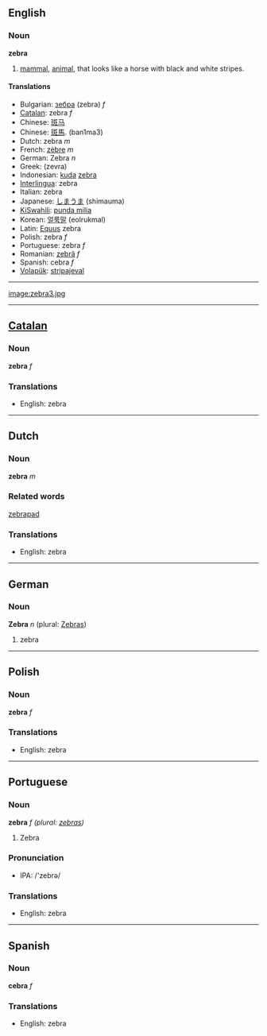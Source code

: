 == English ==
=== Noun ===
'''zebra'''

#[[mammal]], [[animal]], that looks like a horse with black and white stripes.

==== Translations ====
*Bulgarian: [[зебра]] (zebra) ''f''
*[[Catalan]]: zebra ''f''
*Chinese: [[斑马]]
*Chinese: [[斑馬]]. (ban1ma3)
*Dutch: zebra ''m''
*French: [[zèbre]] ''m''
*German: Zebra ''n'' 
*Greek: (zevra)
*Indonesian: [[kuda]] [[zebra]]
*[[Interlingua]]: zebra
*Italian: zebra
*Japanese: [[しまうま]] (shimauma)
*[[KiSwahili]]: [[punda milia]]
*Korean: [[얼룩말]] (eolrukmal)
*Latin: [[Equus]] zebra
*Polish: zebra ''f''
*Portuguese: zebra ''f''
*Romanian: [[zebră]] ''f''
*Spanish: cebra ''f''
*[[Volapük]]: [[stripajeval]]

----
[[image:zebra3.jpg]]
----

==[[Catalan]]==
===Noun===
'''zebra''' ''f''

===Translations===
*English: zebra
----
==Dutch==
===Noun===

'''zebra''' ''m''

===Related words===
[[zebrapad]]

===Translations===
*English: zebra
----

==German==
===Noun===
'''Zebra''' ''n'' (plural: [[Zebras]])

#zebra

----
==Polish==
===Noun===

'''zebra''' ''f''

===Translations===
*English: zebra
----
==Portuguese==
===Noun===
'''zebra''' ''f (plural: [[zebras]])''

#Zebra

===Pronunciation===
*IPA: /'zebrə/

===Translations===
*English: zebra
----
==Spanish==
===Noun===

'''cebra''' ''f''
===Translations===
*English: zebra